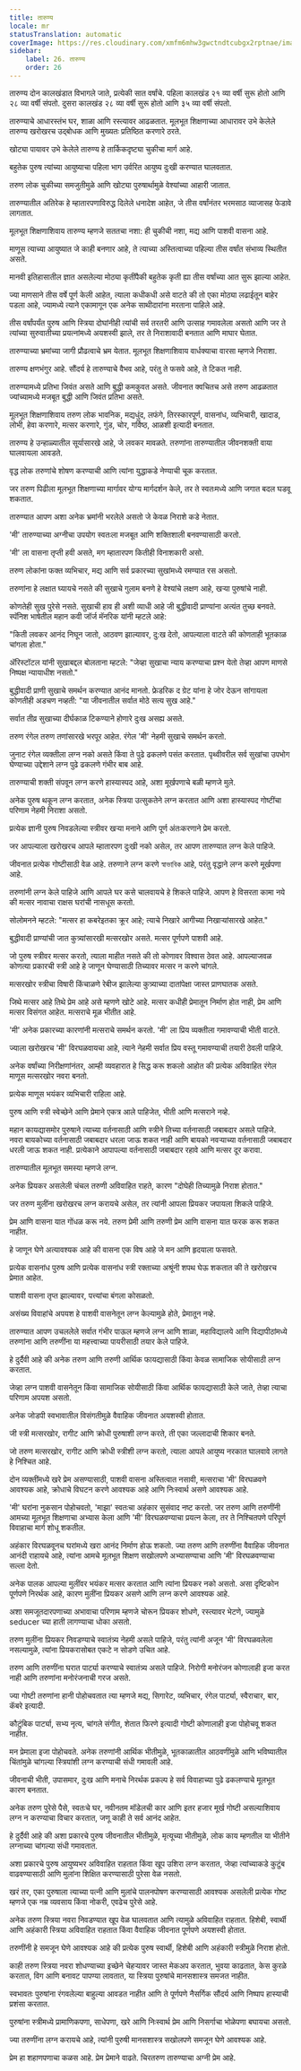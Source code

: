```yaml
---
title: तारुण्य
locale: mr
statusTranslation: automatic
coverImage: https://res.cloudinary.com/xmfm6mhw3gwctndtcubgx2rptnae/image/upload/v1740337243/small_cover_educacion_fundamental_a051170f1c.webp
sidebar:
    label: 26. तारुण्य
    order: 26
---
```

तारुण्य दोन कालखंडात विभागले जाते, प्रत्येकी सात वर्षांचे. पहिला कालखंड २१ व्या वर्षी सुरू होतो आणि २८ व्या वर्षी संपतो. दुसरा कालखंड २८ व्या वर्षी सुरू होतो आणि ३५ व्या वर्षी संपतो.

तारुण्याचे आधारस्तंभ घर, शाळा आणि रस्त्यावर आढळतात. मूलभूत शिक्षणाच्या आधारावर उभे केलेले तारुण्य खरोखरच उद्बोधक आणि मुख्यतः प्रतिष्ठित करणारे ठरते.

खोट्या पायावर उभे केलेले तारुण्य हे तार्किकदृष्ट्या चुकीचा मार्ग आहे.

बहुतेक पुरुष त्यांच्या आयुष्याचा पहिला भाग उर्वरित आयुष्य दुःखी करण्यात घालवतात.

तरुण लोक चुकीच्या समजुतीमुळे आणि खोट्या पुरुषार्थामुळे वेश्यांच्या आहारी जातात.

तारुण्यातील अतिरेक हे म्हातारपणाविरुद्ध दिलेले धनादेश आहेत, जे तीस वर्षांनंतर भरमसाठ व्याजासह फेडावे लागतात.

मूलभूत शिक्षणाशिवाय तारुण्य म्हणजे सततचा नशा: ही चुकीची नशा, मद्य आणि पाशवी वासना आहे.

माणूस त्याच्या आयुष्यात जे काही बनणार आहे, ते त्याच्या अस्तित्वाच्या पहिल्या तीस वर्षांत संभाव्य स्थितीत असते.

मानवी इतिहासातील ज्ञात असलेल्या मोठ्या कृतींपैकी बहुतेक कृती ह्या तीस वर्षांच्या आत सुरू झाल्या आहेत.

ज्या माणसाने तीस वर्षे पूर्ण केली आहेत, त्याला कधीकधी असे वाटते की तो एका मोठ्या लढाईतून बाहेर पडला आहे, ज्यामध्ये त्याने एकामागून एक अनेक साथीदारांना मरताना पाहिले आहे.

तीस वर्षांपर्यंत पुरुष आणि स्त्रिया दोघांनीही त्यांची सर्व तरतरी आणि उत्साह गमावलेला असतो आणि जर ते त्यांच्या सुरुवातीच्या प्रयत्नांमध्ये अयशस्वी झाले, तर ते निराशावादी बनतात आणि माघार घेतात.

तारुण्याच्या भ्रमांच्या जागी प्रौढत्वाचे भ्रम येतात. मूलभूत शिक्षणाशिवाय वार्धक्याचा वारसा म्हणजे निराशा.

तारुण्य क्षणभंगुर आहे. सौंदर्य हे तारुण्याचे वैभव आहे, परंतु ते फसवे आहे, ते टिकत नाही.

तारुण्यामध्ये प्रतिभा जिवंत असते आणि बुद्धी कमकुवत असते. जीवनात क्वचितच असे तरुण आढळतात ज्यांच्यामध्ये मजबूत बुद्धी आणि जिवंत प्रतिभा असते.

मूलभूत शिक्षणाशिवाय तरुण लोक भावनिक, मद्यधुंद, लफंगे, तिरस्कारपूर्ण, वासनांध, व्यभिचारी, खादाड, लोभी, हेवा करणारे, मत्सर करणारे, गुंड, चोर, गर्विष्ठ, आळशी इत्यादी बनतात.

तारुण्य हे उन्हाळ्यातील सूर्यासारखे आहे, जे लवकर मावळते. तरुणांना तारुण्यातील जीवनशक्ती वाया घालवायला आवडते.

वृद्ध लोक तरुणांचे शोषण करण्याची आणि त्यांना युद्धाकडे नेण्याची चूक करतात.

जर तरुण पिढीला मूलभूत शिक्षणाच्या मार्गावर योग्य मार्गदर्शन केले, तर ते स्वतःमध्ये आणि जगात बदल घडवू शकतात.

तारुण्यात आपण अशा अनेक भ्रमांनी भरलेले असतो जे केवळ निराशे कडे नेतात.

'मी' तारुण्याच्या अग्नीचा उपयोग स्वतःला मजबूत आणि शक्तिशाली बनवण्यासाठी करतो.

'मी' ला वासना तृप्ती हवी असते, मग म्हातारपण कितीही विनाशकारी असो.

तरुण लोकांना फक्त व्यभिचार, मद्य आणि सर्व प्रकारच्या सुखांमध्ये रमण्यात रस असतो.

तरुणांना हे लक्षात घ्यायचे नसते की सुखाचे गुलाम बनणे हे वेश्यांचे लक्षण आहे, खऱ्या पुरुषांचे नाही.

कोणतेही सुख पुरेसे नसते. सुखाची हाव ही अशी व्याधी आहे जी बुद्धीवादी प्राण्यांना अत्यंत तुच्छ बनवते. स्पॅनिश भाषेतील महान कवी जॉर्ज मॅनरिक यांनी म्हटले आहे:

"किती लवकर आनंद निघून जातो,
आठवण झाल्यावर,
दु:ख देतो,
आपल्याला वाटते की कोणताही भूतकाळ चांगला होता."

ॲरिस्टॉटल यांनी सुखाबद्दल बोलताना म्हटले: "जेव्हा सुखाचा न्याय करण्याचा प्रश्न येतो तेव्हा आपण माणसे निष्पक्ष न्यायाधीश नसतो."

बुद्धीवादी प्राणी सुखाचे समर्थन करण्यात आनंद मानतो. फ्रेडरिक द ग्रेट यांना हे जोर देऊन सांगायला कोणतीही अडचण नव्हती: "या जीवनातील सर्वात मोठे सत्य सुख आहे."

सर्वात तीव्र सुखाच्या दीर्घकाळ टिकण्याने होणारे दुःख असह्य असते.

तरुण रंगेल तरुण तणांसारखे भरपूर आहेत. रंगेल 'मी' नेहमी सुखाचे समर्थन करतो.

जुनाट रंगेल व्यक्तीला लग्न नको असते किंवा ते पुढे ढकलणे पसंत करतात. पृथ्वीवरील सर्व सुखांचा उपभोग घेण्याच्या उद्देशाने लग्न पुढे ढकलणे गंभीर बाब आहे.

तारुण्याची शक्ती संपवून लग्न करणे हास्यास्पद आहे, अशा मूर्खपणाचे बळी म्हणजे मुले.

अनेक पुरुष थकून लग्न करतात, अनेक स्त्रिया उत्सुकतेने लग्न करतात आणि अशा हास्यास्पद गोष्टींचा परिणाम नेहमी निराशा असतो.

प्रत्येक ज्ञानी पुरुष निवडलेल्या स्त्रीवर खऱ्या मनाने आणि पूर्ण अंतःकरणाने प्रेम करतो.

जर आपल्याला खरोखरच आपले म्हातारपण दुःखी नको असेल, तर आपण तारुण्यात लग्न केले पाहिजे.

जीवनात प्रत्येक गोष्टीसाठी वेळ आहे. तरुणाने लग्न करणे স্বাভাবিক आहे, परंतु वृद्धाने लग्न करणे मूर्खपणा आहे.

तरुणांनी लग्न केले पाहिजे आणि आपले घर कसे चालवायचे हे शिकले पाहिजे. आपण हे विसरता कामा नये की मत्सर नावाचा राक्षस घरांची नासधूस करतो.

सोलोमनने म्हटले: "मत्सर हा कबरेइतका क्रूर आहे; त्याचे निखारे आगीच्या निखाऱ्यांसारखे आहेत."

बुद्धीवादी प्राण्यांची जात कुत्र्यांसारखी मत्सरखोर असते. मत्सर पूर्णपणे पाशवी आहे.

जो पुरुष स्त्रीवर मत्सर करतो, त्याला माहीत नसते की तो कोणावर विश्वास ठेवत आहे. आपल्याजवळ कोणत्या प्रकारची स्त्री आहे हे जाणून घेण्यासाठी तिच्यावर मत्सर न करणे चांगले.

मत्सरखोर स्त्रीचा विषारी किंचाळणे रेबीज झालेल्या कुत्र्याच्या दातांपेक्षा जास्त प्राणघातक असते.

जिथे मत्सर आहे तिथे प्रेम आहे असे म्हणणे खोटे आहे. मत्सर कधीही प्रेमातून निर्माण होत नाही, प्रेम आणि मत्सर विसंगत आहेत. मत्सराचे मूळ भीतीत आहे.

'मी' अनेक प्रकारच्या कारणांनी मत्सराचे समर्थन करतो. 'मी' ला प्रिय व्यक्तीला गमावण्याची भीती वाटते.

ज्याला खरोखरच 'मी' विरघळवायचा आहे, त्याने नेहमी सर्वात प्रिय वस्तू गमावण्याची तयारी ठेवली पाहिजे.

अनेक वर्षांच्या निरीक्षणांनंतर, आम्ही व्यवहारात हे सिद्ध करू शकलो आहोत की प्रत्येक अविवाहित रंगेल माणूस मत्सरखोर नवरा बनतो.

प्रत्येक माणूस भयंकर व्यभिचारी राहिला आहे.

पुरुष आणि स्त्री स्वेच्छेने आणि प्रेमाने एकत्र आले पाहिजेत, भीती आणि मत्सराने नव्हे.

महान कायद्यासमोर पुरुषाने त्याच्या वर्तनासाठी आणि स्त्रीने तिच्या वर्तनासाठी जबाबदार असले पाहिजे. नवरा बायकोच्या वर्तनासाठी जबाबदार धरला जाऊ शकत नाही आणि बायको नवऱ्याच्या वर्तनासाठी जबाबदार धरली जाऊ शकत नाही. प्रत्येकाने आपापल्या वर्तनासाठी जबाबदार रहावे आणि मत्सर दूर करावा.

तारुण्यातील मूलभूत समस्या म्हणजे लग्न.

अनेक प्रियकर असलेली चंचल तरुणी अविवाहित राहते, कारण "दोघेही तिच्यामुळे निराश होतात."

जर तरुण मुलींना खरोखरच लग्न करायचे असेल, तर त्यांनी आपला प्रियकर जपायला शिकले पाहिजे.

प्रेम आणि वासना यात गोंधळ करू नये. तरुण प्रेमी आणि तरुणी प्रेम आणि वासना यात फरक करू शकत नाहीत.

हे जाणून घेणे अत्यावश्यक आहे की वासना एक विष आहे जे मन आणि हृदयाला फसवते.

प्रत्येक वासनांध पुरुष आणि प्रत्येक वासनांध स्त्री रक्ताच्या अश्रूंनी शपथ घेऊ शकतात की ते खरोखरच प्रेमात आहेत.

पाशवी वासना तृप्त झाल्यावर, पत्त्यांचा बंगला कोसळतो.

असंख्य विवाहांचे अपयश हे पाशवी वासनेतून लग्न केल्यामुळे होते, प्रेमातून नव्हे.

तारुण्यात आपण उचललेले सर्वात गंभीर पाऊल म्हणजे लग्न आणि शाळा, महाविद्यालये आणि विद्यापीठांमध्ये तरुणांना आणि तरुणींना या महत्त्वाच्या पायरीसाठी तयार केले पाहिजे.

हे दुर्दैवी आहे की अनेक तरुण आणि तरुणी आर्थिक फायद्यासाठी किंवा केवळ सामाजिक सोयीसाठी लग्न करतात.

जेव्हा लग्न पाशवी वासनेतून किंवा सामाजिक सोयीसाठी किंवा आर्थिक फायद्यासाठी केले जाते, तेव्हा त्याचा परिणाम अपयश असतो.

अनेक जोडपी स्वभावातील विसंगतीमुळे वैवाहिक जीवनात अयशस्वी होतात.

जी स्त्री मत्सरखोर, रागीट आणि क्रोधी पुरुषाशी लग्न करते, ती एका जल्लादाची शिकार बनते.

जो तरुण मत्सरखोर, रागीट आणि क्रोधी स्त्रीशी लग्न करतो, त्याला आपले आयुष्य नरकात घालवावे लागते हे निश्चित आहे.

दोन व्यक्तींमध्ये खरे प्रेम असण्यासाठी, पाशवी वासना अस्तित्वात नसावी, मत्सराचा 'मी' विरघळवणे आवश्यक आहे, क्रोधाचे विघटन करणे आवश्यक आहे आणि निःस्वार्थ असणे आवश्यक आहे.

'मी' घरांना नुकसान पोहोचवतो, 'माझा' स्वतःचा अहंकार सुसंवाद नष्ट करतो. जर तरुण आणि तरुणींनी आमच्या मूलभूत शिक्षणाचा अभ्यास केला आणि 'मी' विरघळवण्याचा प्रयत्न केला, तर ते निश्चितपणे परिपूर्ण विवाहाचा मार्ग शोधू शकतील.

अहंकार विरघळवूनच घरांमध्ये खरा आनंद निर्माण होऊ शकतो. ज्या तरुण आणि तरुणींना वैवाहिक जीवनात आनंदी राहायचे आहे, त्यांना आमचे मूलभूत शिक्षण सखोलपणे अभ्यासण्याचा आणि 'मी' विरघळवण्याचा सल्ला देतो.

अनेक पालक आपल्या मुलींवर भयंकर मत्सर करतात आणि त्यांना प्रियकर नको असतो. असा दृष्टिकोन पूर्णपणे निरर्थक आहे, कारण मुलींना प्रियकर असणे आणि लग्न करणे आवश्यक आहे.

अशा समजूतदारपणाच्या अभावाचा परिणाम म्हणजे चोरून प्रियकर शोधणे, रस्त्यावर भेटणे, ज्यामुळे seducer च्या हाती लागण्याचा धोका असतो.

तरुण मुलींना प्रियकर निवडण्याचे स्वातंत्र्य नेहमी असले पाहिजे, परंतु त्यांनी अजून 'मी' विरघळवलेला नसल्यामुळे, त्यांना प्रियकरासोबत एकटे न सोडणे उचित आहे.

तरुण आणि तरुणींना घरात पार्ट्या करण्याचे स्वातंत्र्य असले पाहिजे. निरोगी मनोरंजन कोणालाही इजा करत नाही आणि तरुणांना मनोरंजनाची गरज असते.

ज्या गोष्टी तरुणांना हानी पोहोचवतात त्या म्हणजे मद्य, सिगारेट, व्यभिचार, रंगेल पार्ट्या, स्वैराचार, बार, कॅबरे इत्यादी.

कौटुंबिक पार्ट्या, सभ्य नृत्य, चांगले संगीत, शेतात फिरणे इत्यादी गोष्टी कोणालाही इजा पोहोचवू शकत नाहीत.

मन प्रेमाला इजा पोहोचवते. अनेक तरुणांनी आर्थिक भीतीमुळे, भूतकाळातील आठवणींमुळे आणि भविष्यातील चिंतांमुळे चांगल्या स्त्रियांशी लग्न करण्याची संधी गमावली आहे.

जीवनाची भीती, उपासमार, दुःख आणि मनाचे निरर्थक प्रकल्प हे सर्व विवाहाच्या पुढे ढकलण्याचे मूलभूत कारण बनतात.

अनेक तरुण पुरेसे पैसे, स्वतःचे घर, नवीनतम मॉडेलची कार आणि इतर हजार मूर्ख गोष्टी असल्याशिवाय लग्न न करण्याचा विचार करतात, जणू काही ते सर्व आनंद आहेत.

हे दुर्दैवी आहे की अशा प्रकारचे पुरुष जीवनातील भीतीमुळे, मृत्यूच्या भीतीमुळे, लोक काय म्हणतील या भीतीने लग्नाच्या चांगल्या संधी गमावतात.

अशा प्रकारचे पुरुष आयुष्यभर अविवाहित राहतात किंवा खूप उशिरा लग्न करतात, जेव्हा त्यांच्याकडे कुटुंब वाढवण्यासाठी आणि मुलांना शिक्षित करण्यासाठी पुरेसा वेळ नसतो.

खरं तर, एका पुरुषाला त्याच्या पत्नी आणि मुलांचे पालनपोषण करण्यासाठी आवश्यक असलेली प्रत्येक गोष्ट म्हणजे एक नम्र व्यवसाय किंवा नोकरी, एवढेच पुरेसे आहे.

अनेक तरुण स्त्रिया नवरा निवडण्यात खूप वेळ घालवतात आणि त्यामुळे अविवाहित राहतात. हिशेबी, स्वार्थी आणि अहंकारी स्त्रिया अविवाहित राहतात किंवा वैवाहिक जीवनात पूर्णपणे अयशस्वी होतात.

तरुणींनी हे समजून घेणे आवश्यक आहे की प्रत्येक पुरुष स्वार्थी, हिशेबी आणि अहंकारी स्त्रीमुळे निराश होतो.

काही तरुण स्त्रिया नवरा शोधण्याच्या इच्छेने चेहऱ्यावर जास्त मेकअप करतात, भुवया काढतात, केस कुरळे करतात, विग आणि बनावट पापण्या लावतात, या स्त्रिया पुरुषांचे मानसशास्त्र समजत नाहीत.

स्वभावतः पुरुषांना रंगवलेल्या बाहुल्या आवडत नाहीत आणि ते पूर्णपणे नैसर्गिक सौंदर्य आणि निष्पाप हास्याची प्रशंसा करतात.

पुरुषांना स्त्रीमध्ये प्रामाणिकपणा, साधेपणा, खरे आणि निःस्वार्थ प्रेम आणि निसर्गाचा भोळेपणा बघायचा असतो.

ज्या तरुणींना लग्न करायचे आहे, त्यांनी पुरुषी मानसशास्त्र सखोलपणे समजून घेणे आवश्यक आहे.

प्रेम हा शहाणपणाचा कळस आहे. प्रेम प्रेमाने वाढते. चिरतरुण तारुण्याचा अग्नी प्रेम आहे.
